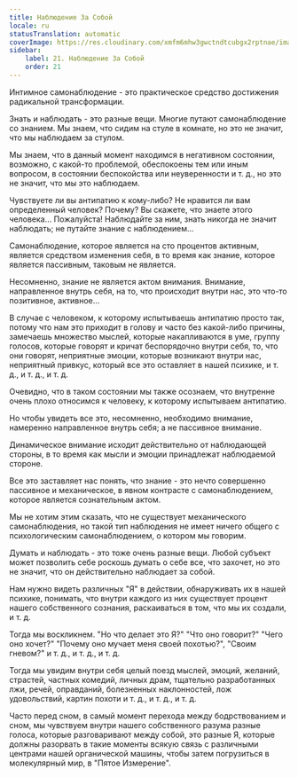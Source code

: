 ```yaml
---
title: Наблюдение За Собой
locale: ru
statusTranslation: automatic
coverImage: https://res.cloudinary.com/xmfm6mhw3gwctndtcubgx2rptnae/image/upload/v1740468922/small_cover_tratado_de_psicologia_revolucionaria_a4c0dca4e0.webp
sidebar:
    label: 21. Наблюдение За Собой
    order: 21
---
```

Интимное самонаблюдение - это практическое средство достижения радикальной трансформации.

Знать и наблюдать - это разные вещи. Многие путают самонаблюдение со знанием. Мы знаем, что сидим на стуле в комнате, но это не значит, что мы наблюдаем за стулом.

Мы знаем, что в данный момент находимся в негативном состоянии, возможно, с какой-то проблемой, обеспокоены тем или иным вопросом, в состоянии беспокойства или неуверенности и т. д., но это не значит, что мы это наблюдаем.

Чувствуете ли вы антипатию к кому-либо? Не нравится ли вам определенный человек? Почему? Вы скажете, что знаете этого человека... Пожалуйста! Наблюдайте за ним, знать никогда не значит наблюдать; не путайте знание с наблюдением...

Самонаблюдение, которое является на сто процентов активным, является средством изменения себя, в то время как знание, которое является пассивным, таковым не является.

Несомненно, знание не является актом внимания. Внимание, направленное внутрь себя, на то, что происходит внутри нас, это что-то позитивное, активное...

В случае с человеком, к которому испытываешь антипатию просто так, потому что нам это приходит в голову и часто без какой-либо причины, замечаешь множество мыслей, которые накапливаются в уме, группу голосов, которые говорят и кричат ​​беспорядочно внутри себя, то, что они говорят, неприятные эмоции, которые возникают внутри нас, неприятный привкус, который все это оставляет в нашей психике, и т. д., и т. д., и т. д.

Очевидно, что в таком состоянии мы также осознаем, что внутренне очень плохо относимся к человеку, к которому испытываем антипатию.

Но чтобы увидеть все это, несомненно, необходимо внимание, намеренно направленное внутрь себя; а не пассивное внимание.

Динамическое внимание исходит действительно от наблюдающей стороны, в то время как мысли и эмоции принадлежат наблюдаемой стороне.

Все это заставляет нас понять, что знание - это нечто совершенно пассивное и механическое, в явном контрасте с самонаблюдением, которое является сознательным актом.

Мы не хотим этим сказать, что не существует механического самонаблюдения, но такой тип наблюдения не имеет ничего общего с психологическим самонаблюдением, о котором мы говорим.

Думать и наблюдать - это тоже очень разные вещи. Любой субъект может позволить себе роскошь думать о себе все, что захочет, но это не значит, что он действительно наблюдает за собой.

Нам нужно видеть различных "Я" в действии, обнаруживать их в нашей психике, понимать, что внутри каждого из них существует процент нашего собственного сознания, раскаиваться в том, что мы их создали, и т. д.

Тогда мы воскликнем. "Но что делает это Я?" "Что оно говорит?" "Чего оно хочет?" "Почему оно мучает меня своей похотью?", "Своим гневом?" и т. д., и т. д., и т. д.

Тогда мы увидим внутри себя целый поезд мыслей, эмоций, желаний, страстей, частных комедий, личных драм, тщательно разработанных лжи, речей, оправданий, болезненных наклонностей, лож удовольствий, картин похоти и т. д., и т. д., и т. д.

Часто перед сном, в самый момент перехода между бодрствованием и сном, мы чувствуем внутри нашего собственного разума разные голоса, которые разговаривают между собой, это разные Я, которые должны разорвать в такие моменты всякую связь с различными центрами нашей органической машины, чтобы затем погрузиться в молекулярный мир, в "Пятое Измерение".

